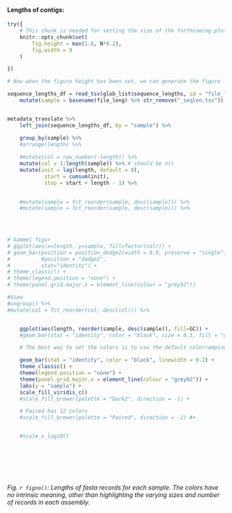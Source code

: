 



#### Lengths of contigs:

```r


try({
    # This chunk is needed for setting the size of the forthcoming plot
    knitr::opts_chunk$set(
        fig.height = max(1.6, N*0.2),
        fig.width = 9
    )

})
```

```r

# Now when the figure height has been set, we can generate the figure

sequence_lengths_df = read_tsv(glob_list$sequence_lengths, id = "file_long", comment = "#", col_names = c("name", "length", "GC", "GC-Skew")) %>%
    mutate(sample = basename(file_long) %>% str_remove("_seqlen.tsv"))


metadata_translate %>%
    left_join(sequence_lengths_df, by = "sample") %>%

    group_by(sample) %>% 
    #arrange(length) %>% 
    
    #mutate(col = row_number(-length)) %>% 
    mutate(col = 1:length(sample)) %>% # should be n()
    mutate(init = lag(length, default = 0),
            start = cumsum(init),
            stop = start + length - 1) %>%

    
    #mutate(sample = fct_reorder(sample, desc(sample))) %>% 
    #mutate(sample = fct_reorder(sample, desc(sample))) %>% 
    
    


# Gammel figur
# ggplot(aes(x=length, y=sample, fill=factor(col))) + 
# geom_bar(position = position_dodge2(width = 0.9, preserve = "single", reverse = T),
#          #position = "dodge2",
#          stat="identity") +
# theme_classic() +
# theme(legend.position = "none") +
# theme(panel.grid.major.x = element_line(colour = "grey92")) 

#View
#ungroup() %>% 
#mutate(col = fct_reorder(col, desc(col))) %>% 


    ggplot(aes(length, reorder(sample, desc(sample)), fill=GC)) + 
    #geom_bar(stat = "identity", color = "black", size = 0.3, fill = "grey50") +

    # The best way to set the colors is to use the default colorramping, because it highlights the relative of contigs.

    geom_bar(stat = "identity", color = "black", linewidth = 0.2) + 
    theme_classic() +
    theme(legend.position = "none") +
    theme(panel.grid.major.x = element_line(colour = "grey92")) + 
    labs(y = "sample") +
    scale_fill_viridis_c()
    #scale_fill_brewer(palette = "Dark2", direction = -1) +

    # Paired has 12 colors
    #scale_fill_brewer(palette = "Paired", direction = -1) #+


    #scale_x_log10()

        

            
        
        
```

*Fig. `r figno()`: Lengths of fasta records for each sample. The colors have no intrinsic meaning, other than highlighting the varying sizes and number of records in each assembly.*
